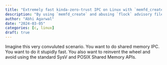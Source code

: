 ```yaml
---
title: "Extremely fast kinda-zero-trust IPC on Linux with `memfd_create` and abusing file locking"
description: "By using `memfd_create` and abusing `flock` advisory file-locking, I implement an extremely fast method for IPC between two processes that kinda trust each other but don't in Linux."
author: "Abhi Agarwal"
date: "2024-03-05"
categories: [c, linux]
draft: true
---
```


Imagine this very convuluted scenario. You want to do shared memory IPC. You want to do it stupidly fast. You also want to reinvent the wheel and avoid using the standard SysV and POSIX Shared Memory APIs.